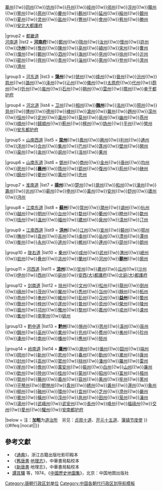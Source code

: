 {{Navbox
|name = 唐朝行政區劃
|title = [[唐朝]][[唐朝行政区划|行政區劃]]（[[开元]]二十八年，[[740年]]）
|above = [[中国首都|都城]]：[[京兆府]][[唐长安城|长安]]

|group1 = [[京畿道 (唐朝)|京畿道]]<br />[[关内道]]
|list1 = '''[[京兆府]]'''{{!w}}[[华州 (华县)|華州]]{{!w}}[[同州]]{{!w}}[[坊州]]{{!w}}[[丹州]]{{!w}}[[岐州]]{{!w}}[[邠州 (彬县)|邠州]]{{!w}}[[涇州]]{{!w}}[[隴州]]{{!w}}[[宁州 (西魏)|寧州]]{{!w}}[[原州 (北魏)|原州]]{{!w}}[[庆州 (庆阳)|慶州]]{{!w}}[[鄜州]]{{!w}}[[延州 (延安)|延州]]{{!w}}[[绥州|綏州]]{{!w}}[[银州 (北周)|銀州]]{{!w}}[[夏州]]{{!w}}[[灵州]]{{!w}}[[盐州 (陕西省)|盐州]]{{!w}}[[丰州 (内蒙古自治区)|豐州]]{{!w}}[[会州|會州]]{{!w}}[[宥州]]{{!w}}[[胜州|勝州]]{{!w}}[[安北都护府|安北大都護府]]

|group2 = [[都畿道]]<br />[[河南道]]
|list2 = '''[[河南府]]'''{{!w}}[[郑州 (古代)|鄭州]]{{!w}}[[陕州 (古代)|陝州]]{{!w}}[[汝州 (古代)|汝州]]{{!w}}[[懷州]]{{!w}}[[許州]]{{!w}}'''[[汴州]]'''{{!w}}[[豫州 (十六国)|豫州]]{{!w}}[[陳州]]{{!w}}[[亳州 (古代)|亳州]]{{!w}}[[颍州 (北魏)|潁州]]{{!w}}[[宋州]]{{!w}}[[曹州]]{{!w}}[[濮州]]{{!w}}[[鄆州]]{{!w}}[[泗州]]{{!w}}[[海州 (东魏)|海州]]{{!w}}[[兖州 (古代)|兗州]]{{!w}}[[徐州 (三国至明朝)|徐州]]{{!w}}[[沂州]]{{!w}}[[密州 (山东)|密州]]{{!w}}[[齊州 (濟南)|齊州]]{{!w}}[[青州 (古代)|青州]]{{!w}}[[淄州]]{{!w}}[[莱州 (古代)|萊州]]{{!w}}[[登州]]{{!w}}[[濟州 (北魏)|濟州]]{{!w}}[[滑州]]

|group3 = [[河东道]]
|list3 = '''[[蒲州 (北周)|蒲州]]'''{{!w}}[[虢州]]{{!w}}[[绛州]]{{!w}}[[晋州 (北魏)|晉州]]{{!w}}[[汾州]]{{!w}}[[慈州 (唐朝)|慈州]]{{!w}}[[潞州]]{{!w}}[[泽州]]{{!w}}[[沁州]]{{!w}}[[儀州]]{{!w}}[[太原府]]{{!w}}[[代州]]{{!w}}[[蔚州 (北魏)|蔚州]]{{!w}}[[忻州 (古代)|忻州]]{{!w}}[[嵐州]]{{!w}}[[石州 (北周)|石州]]{{!w}}[[朔州 (北齐)|朔州]]{{!w}}[[云州 (贞观)|雲州]]{{!w}}[[隰州 (隋朝)|隰州]]{{!w}}[[单于都护府]]

|group4 = [[河北道]]
|list4 = [[卫州]]{{!w}}[[相州 (北周)|相州]]{{!w}}'''[[魏州]]'''{{!w}}[[洺州]]{{!w}}[[邢州]]{{!w}}[[貝州]]{{!w}}[[博州]]{{!w}}[[德州 (山东)|德州]]{{!w}}[[棣州]]{{!w}}[[沧州 (古代)|滄州]]{{!w}}[[冀州 (河北)|冀州]]{{!w}}[[赵州 (北齐)|趙州]]{{!w}}[[深州 (古代)|深州]]{{!w}}[[恒州 (宣政)|恒州]]{{!w}}[[定州 (北魏)|定州]]{{!w}}[[瀛州 (北魏)|瀛州]]{{!w}}[[莫州]]{{!w}}[[易州]]{{!w}}[[幽州 (古代)|幽州]]{{!w}}[[燕州 (北魏)|燕州]]{{!w}}[[顺州 (贞观)|順州]]{{!w}}[[归顺州 (贞观)|歸順州]]{{!w}}[[蓟州 (古代)|薊州]]{{!w}}[[檀州 (隋朝)|檀州]]{{!w}}[[妫州]]{{!w}}[[平州 (隋朝)|平州]]{{!w}}[[营州 (北魏)|營州]]{{!w}}[[安东都护府]]

|group5 = [[山南西道]]
|list5 = '''[[梁州 (曹魏)|梁州]]'''{{!w}}[[鳳州]]{{!w}}[[興州]]{{!w}}[[利州 (西魏)|利州]]{{!w}}[[通州 (西魏)|通州]]{{!w}}[[洋州]]{{!w}}[[合州]]{{!w}}[[集州 (北周)|集州]]{{!w}}[[巴州 (北魏)|巴州]]{{!w}}[[蓬州]]{{!w}}[[壁州]]{{!w}}[[开州 (西魏)|開州]]{{!w}}[[渠州]]{{!w}}[[渝州]]{{!w}}[[阆州]]{{!w}}[[涪州 (唐朝)|涪州]]{{!w}}[[果州]]

|group6 = [[山南东道]]
|list6 = [[邓州 (隋朝)|鄧州]]{{!w}}[[商州 (北周)|商州]]{{!w}}[[金州 (西魏)|金州]]{{!w}}[[唐州 (唐朝)|唐州]]{{!w}}[[均州]]{{!w}}[[房州]]{{!w}}'''[[襄州 (西魏)|襄州]]'''{{!w}}[[隋州]]{{!w}}[[郢州 (西魏)|郢州]]{{!w}}[[复州 (湖北)|復州]]{{!w}}[[荆州 (古代)|荊州]]{{!w}}[[硤州]]{{!w}}[[歸州]]{{!w}}[[夔州]]{{!w}}[[万州 (重庆)|萬州]]{{!w}}[[忠州 (唐朝)|忠州]]

|group7 = [[淮南道]]
|list7 = '''[[揚州 (隋朝)|揚州]]'''{{!w}}[[楚州 (隋朝)|楚州]]{{!w}}[[滁州 (古代)|滁州]]{{!w}}[[和州 (北齐)|和州]]{{!w}}[[濠州]]{{!w}}[[寿州 (隋朝)|壽州]]{{!w}}[[光州 (南梁)|光州]]{{!w}}[[蕲州]]{{!w}}[[申州]]{{!w}}[[黄州 (隋朝)|黃州]]{{!w}}[[安州 (西魏)|安州]]{{!w}}[[舒州 (唐朝)|舒州]]{{!w}}[[廬州]]{{!w}}[[沔州 (唐朝)|沔州]]

|group8 = [[江南东道]]
|list8 = '''[[苏州 (隋至北宋)|蘇州]]'''{{!w}}[[常州 (江苏)|常州]]{{!w}}[[润州 (隋朝)|潤州]]{{!w}}[[湖州 (隋朝)|湖州]]{{!w}}[[杭州 (古代)|杭州]]{{!w}}[[越州]]{{!w}}[[明州 (开元)|明州]]{{!w}}[[台州 (武德)|台州]]{{!w}}[[婺州]]{{!w}}[[衢州 (古代)|衢州]]{{!w}}[[睦州 (仁寿)|睦州]]{{!w}}[[歙州]]{{!w}}[[括州]]{{!w}}[[温州 (浙江)|溫州]]{{!w}}[[福州 (福建路)|福州]]{{!w}}[[建州 (唐朝)|建州]]{{!w}}[[泉州 (景云)|泉州]]{{!w}}[[漳州 (古代)|漳州]]{{!w}}[[汀州]]

|group9 = [[江南西道]]
|list9 = '''[[洪州 (隋朝)|洪州]]'''{{!w}}[[江州 (西晉)|江州]]{{!w}}[[宣州 (隋朝)|宣州]]{{!w}}[[饶州 (隋朝)|饒州]]{{!w}}[[鄂州 (古代)|鄂州]]{{!w}}[[抚州 (隋朝)|撫州]]{{!w}}[[袁州 (古代)|袁州]]{{!w}}[[吉州 (隋朝)|吉州]]{{!w}}[[虔州]]{{!w}}[[岳州]]{{!w}}[[澧州]]{{!w}}[[潭州 (隋朝)|潭州]]{{!w}}[[衡州]]{{!w}}[[永州 (隋朝)|永州]]{{!w}}[[道州]]{{!w}}[[郴州 (古代)|郴州]]{{!w}}[[连州 (隋朝)|連州]]{{!w}}[[邵州]]{{!w}}[[朗州]]

|group10 = [[陇右道]]
|list10 = [[秦州 (古代)|秦州]]{{!w}}[[成州 (西魏)|成州]]{{!w}}[[武州 (西魏)|武州]]{{!w}}[[渭州 (北魏)|渭州]]{{!w}}[[岷州]]{{!w}}[[宕州]]{{!w}}[[叠州]]{{!w}}[[洮州]]{{!w}}[[兰州 (隋朝)|蘭州]]{{!w}}[[河州 (前凉)|河州]]{{!w}}'''[[鄯州]]'''{{!w}}[[廓州 (北周)|廓州]]

|group11 = [[河西节度使|河西道]]
|list11 = '''[[涼州 (古代)|涼州]]'''{{!w}}[[甘州 (古代)|甘州]]{{!w}}[[肃州 (隋朝)|肅州]]{{!w}}[[瓜州 (古代)|瓜州]]{{!w}}[[沙州 (敦煌)|沙州]]{{!w}}[[伊州 (唐朝)|伊州]]{{!w}}[[西州 (唐朝)|西州]]{{!w}}[[庭州]]{{!w}}[[安西大都护府|安西(大)都護府]]{{!w}}[[北庭大都护府|北庭(大)都護府]]

|group12 = [[剑南道]]
|list12 = [[扶州]]{{!w}}[[文州 (北周)|文州]]{{!w}}[[松州 (唐朝)|松州]]{{!w}}[[龙州 (四川)|龍州]]{{!w}}[[剑州 (先天)|劍州]]{{!w}}[[绵州]]{{!w}}[[茂州]]{{!w}}[[翼州 (北周)|翼州]]{{!w}}[[悉州]]{{!w}}[[当州]]{{!w}}[[静州 (武周)|靜州]]{{!w}}[[柘州]]{{!w}}[[恭州 (唐朝)|恭州]]{{!w}}[[奉州 (唐朝)|奉州]]{{!w}}[[维州 (唐朝)|維州]]{{!w}}[[彭州 (彭州市)|彭州]]{{!w}}[[汉州]]{{!w}}'''[[益州]]'''{{!w}}[[蜀州 (唐朝)|蜀州]]{{!w}}[[简州 (仁寿)|簡州]]{{!w}}[[梓州]]{{!w}}[[遂州]]{{!w}}[[普州]]{{!w}}[[资州]]{{!w}}[[荣州 (四川)|榮州]]{{!w}}[[陵州 (北周)|陵州]]{{!w}}[[眉州]]{{!w}}[[邛州]]{{!w}}[[雅州]]{{!w}}[[黎州 (北周)|黎州]]{{!w}}[[嘉州 (北周)|嘉州]]{{!w}}[[戎州]]{{!w}}[[泸州 (古代)|瀘州]]{{!w}}[[巂州]]{{!w}}[[南宁州 (云南)|南寧州]]{{!w}}[[姚州 (云南)|姚州]]

|group13 = [[黔中道]]
|list13 = '''[[黔州]]'''{{!w}}[[施州]]{{!w}}[[思州]]{{!w}}[[溪州 (武周)|溪州]]{{!w}}[[辰州 (隋朝)|辰州]]{{!w}}[[錦州 (唐朝)|錦州]]{{!w}}[[巫州]]{{!w}}[[业州 (唐朝)|業州]]{{!w}}[[充州 (武德)|充州]]{{!w}}[[费州]]{{!w}}[[夷州 (唐朝)|夷州]]{{!w}}[[珍州]]{{!w}}[[溱州 (唐朝)|溱州]]{{!w}}[[南州 (黔中道)|南州]]{{!w}}[[播州]]{{!w}}[[应州 (唐朝)|應州]]{{!w}}[[矩州]]

|group14 = [[岭南道]]
|list14 = '''[[广州 (古代)|廣州]]'''{{!w}}[[潮州 (古代)|潮州]]{{!w}}[[循州]]{{!w}}[[韶州]]{{!w}}[[端州 (古代)|端州]]{{!w}}[[岡州]]{{!w}}[[新州 (南梁)|新州]]{{!w}}[[恩州 (唐朝)|恩州]]{{!w}}[[春州 (唐朝)|春州]]{{!w}}[[勤州]]{{!w}}[[瀧州]]{{!w}}[[康州 (唐朝)|康州]]{{!w}}[[封州 (隋朝)|封州]]{{!w}}[[高州 (广东)|高州]]{{!w}}[[窦州]]{{!w}}[[辩州]]{{!w}}[[潘州 (唐朝)|潘州]]{{!w}}[[罗州 (唐朝)|羅州]]{{!w}}[[雷州 (古代)|雷州]]{{!w}}[[崖州]]{{!w}}[[儋州 (古代)|儋州]]{{!w}}[[萬安州]]{{!w}}[[振州]]{{!w}}[[白州]]{{!w}}[[山州 (唐朝)|山州]]{{!w}}[[廉州 (唐朝)|廉州]]{{!w}}[[钦州 (古代)|欽州]]{{!w}}[[陸州]]{{!w}}[[桂州]]{{!w}}[[蒙州 (唐朝)|蒙州]]{{!w}}[[昭州]]{{!w}}[[富州 (广西)|富州]]{{!w}}[[梧州 (古代)|梧州]]{{!w}}[[贺州 (隋朝)|賀州]]{{!w}}[[藤州]]{{!w}}[[义州 (唐朝)|義州]]{{!w}}[[容州]]{{!w}}[[禺州]]{{!w}}[[牢州 (广西)|牢州]]{{!w}}[[党州 (广西)|黨州]]{{!w}}[[平琴州]]{{!w}}[[鬰林州]]{{!w}}[[貴州 (廣西)|貴州]]{{!w}}[[绣州|綉州]]{{!w}}[[龚州]]{{!w}}[[潯州]]{{!w}}[[象州 (古代)|象州]]{{!w}}[[柳州 (古代)|柳州]]{{!w}}[[融州]]{{!w}}[[环州 (唐朝)|環州]]{{!w}}[[宜州 (广西)|宜州]]{{!w}}[[芝州 (唐朝)|芝州]]{{!w}}[[澄州 (唐朝)|澄州]]{{!w}}[[严州 (广西)|嚴州]]{{!w}}[[宾州 (广西)|賓州]]{{!w}}[[横州 (唐朝)|橫州]]{{!w}}[[淳州 (广西)|淳州]]{{!w}}[[邕州]]{{!w}}[[田州]]{{!w}}[[笼州]]{{!w}}[[瀼州]]{{!w}}[[汤州 (唐朝)|湯州]]{{!w}}[[武峨州]]{{!w}}[[武安州 (武周)|武安州]]{{!w}}[[长州 (唐朝)|長州]]{{!w}}[[峰州]]{{!w}}[[福祿州]]{{!w}}[[交州]]{{!w}}[[愛州]]{{!w}}[[驩州]]{{!w}}[[安南都护府]]

|below = 注：'''加粗'''为[[道 (行政区划)|道]][[行政中心|治所]]　另见：[[Template:贞观十道|贞观十道]]、[[Template:开元十五道|开元十五道]]、[[Template:唐朝藩镇节度使|藩镇节度使]]
}}<includeonly>{{#ifeq:{{{1}}}|nocat||[[Category:唐朝行政区划单位]]}}</includeonly><noinclude>

== 參考文獻 ==
* 《[[通典]]》，浙江古籍出版社影印殿本
* 《[[舊唐書]]·[[地理志]]》，中華書局點校本
* 《[[新唐書]]·地理志》，中華書局點校本
*  [[譚其驤]] 等，1974，《[[中國歷史地圖集]]》，北京：中国地图出版社

[[Category:中国各朝代行政区划导航模板]]
[[Category:唐朝行政区划导航模板| ]]
</noinclude>